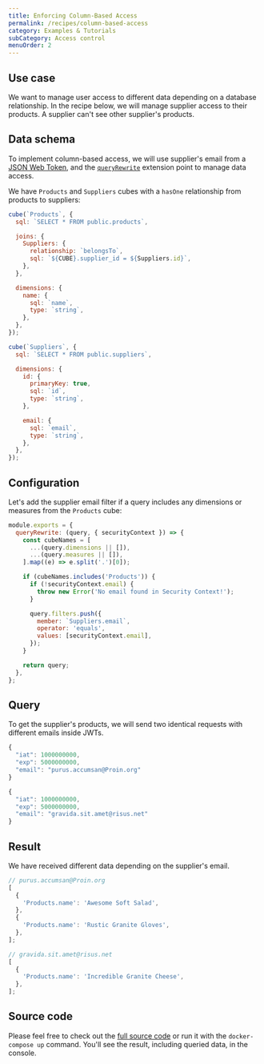 ```yaml
---
title: Enforcing Column-Based Access
permalink: /recipes/column-based-access
category: Examples & Tutorials
subCategory: Access control
menuOrder: 2
---
```


## Use case

We want to manage user access to different data depending on a database
relationship. In the recipe below, we will manage supplier access to their
products. A supplier can't see other supplier's products.

## Data schema

To implement column-based access, we will use supplier's email from a
[JSON Web Token](https://cube.dev/docs/security), and the
[`queryRewrite`](https://cube.dev/docs/security/context#using-query-rewrite)
extension point to manage data access.

We have `Products` and `Suppliers` cubes with a `hasOne` relationship from
products to suppliers:

```javascript
cube(`Products`, {
  sql: `SELECT * FROM public.products`,

  joins: {
    Suppliers: {
      relationship: `belongsTo`,
      sql: `${CUBE}.supplier_id = ${Suppliers.id}`,
    },
  },

  dimensions: {
    name: {
      sql: `name`,
      type: `string`,
    },
  },
});
```

```javascript
cube(`Suppliers`, {
  sql: `SELECT * FROM public.suppliers`,

  dimensions: {
    id: {
      primaryKey: true,
      sql: `id`,
      type: `string`,
    },

    email: {
      sql: `email`,
      type: `string`,
    },
  },
});
```

## Configuration

Let's add the supplier email filter if a query includes any dimensions or
measures from the `Products` cube:

```javascript
module.exports = {
  queryRewrite: (query, { securityContext }) => {
    const cubeNames = [
      ...(query.dimensions || []),
      ...(query.measures || []),
    ].map((e) => e.split('.')[0]);

    if (cubeNames.includes('Products')) {
      if (!securityContext.email) {
        throw new Error('No email found in Security Context!');
      }

      query.filters.push({
        member: `Suppliers.email`,
        operator: 'equals',
        values: [securityContext.email],
      });
    }

    return query;
  },
};
```

## Query

To get the supplier's products, we will send two identical requests with
different emails inside JWTs.

```javascript
{
  "iat": 1000000000,
  "exp": 5000000000,
  "email": "purus.accumsan@Proin.org"
}
```

```javascript
{
  "iat": 1000000000,
  "exp": 5000000000,
  "email": "gravida.sit.amet@risus.net"
}
```

## Result

We have received different data depending on the supplier's email.

```javascript
// purus.accumsan@Proin.org
[
  {
    'Products.name': 'Awesome Soft Salad',
  },
  {
    'Products.name': 'Rustic Granite Gloves',
  },
];
```

```javascript
// gravida.sit.amet@risus.net
[
  {
    'Products.name': 'Incredible Granite Cheese',
  },
];
```

## Source code

Please feel free to check out the
[full source code](https://github.com/cube-js/cube/tree/master/examples/recipes/column-based-access)
or run it with the `docker-compose up` command. You'll see the result, including
queried data, in the console.
